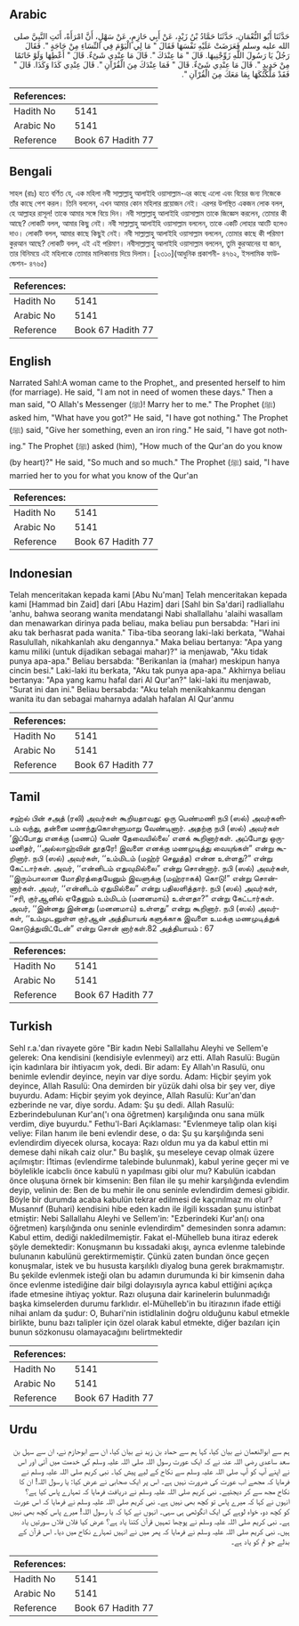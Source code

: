 ## Arabic


<div dir="rtl" lang="ar" style={{fontSize:'larger',backgroundColor:'#f8f9fa',padding:20}}>
حَدَّثَنَا أَبُو النُّعْمَانِ، حَدَّثَنَا حَمَّادُ بْنُ زَيْدٍ، عَنْ أَبِي حَازِمٍ، عَنْ سَهْلٍ، أَنَّ امْرَأَةً، أَتَتِ النَّبِيَّ صلى الله عليه وسلم فَعَرَضَتْ عَلَيْهِ نَفْسَهَا فَقَالَ ‏"‏ مَا لِي الْيَوْمَ فِي النِّسَاءِ مِنْ حَاجَةٍ ‏"‏‏.‏ فَقَالَ رَجُلٌ يَا رَسُولَ اللَّهِ زَوِّجْنِيهَا‏.‏ قَالَ ‏"‏ مَا عِنْدَكَ ‏"‏‏.‏ قَالَ مَا عِنْدِي شَىْءٌ‏.‏ قَالَ ‏"‏ أَعْطِهَا وَلَوْ خَاتَمًا مِنْ حَدِيدٍ ‏"‏‏.‏ قَالَ مَا عِنْدِي شَىْءٌ‏.‏ قَالَ ‏"‏ فَمَا عِنْدَكَ مِنَ الْقُرْآنِ ‏"‏‏.‏ قَالَ عِنْدِي كَذَا وَكَذَا‏.‏ قَالَ ‏"‏ فَقَدْ مَلَّكْتُكَهَا بِمَا مَعَكَ مِنَ الْقُرْآنِ ‏"‏‏.‏
</div>
<div style={{backgroundColor:'#f8f9fa',padding:20, marginBottom: 10}}><table> <thead> <tr> <th>References:</th> <th></th> </tr> </thead> <tbody><tr><td>Hadith No</td><td>5141</td></tr><tr><td>Arabic No</td><td>5141</td></tr><tr><td>Reference</td><td>Book 67 Hadith 77</td></tr></tbody></table></div>

## Bengali


<div dir="ltr" lang="bn" style={{fontSize:'larger',backgroundColor:'#f8f9fa',padding:20}}>
সাহল (রাঃ) হতে বর্ণিত যে, এক মহিলা নবী সাল্লাল্লাহু আলাইহি ওয়াসাল্লাম-এর কাছে এলো এবং বিয়ের জন্য নিজেকে তাঁর কাছে পেশ করল। তিনি বললেন, এখন আমার কোন মহিলার প্রয়োজন নেই। এরপর উপস্থিত একজন লোক বলল, হে আল্লাহর রাসূল! তাকে আমার সঙ্গে বিয়ে দিন। নবী সাল্লাল্লাহু আলাইহি ওয়াসাল্লাম তাকে জিজ্ঞেস করলেন, তোমার কী আছে? লোকটি বলল, আমার কিছু নেই। নবী সাল্লাল্লাহু আলাইহি ওয়াসাল্লাম বললেন, তাকে একটি লোহার আংটি হলেও দাও। লোকটি বলল, আমার কাছে কিছুই নেই। নবী সাল্লাল্লাহু আলাইহি ওয়াসাল্লাম বললেন, তোমার কাছে কী পরিমাণ কুরআন আছে? লোকটি বলল, এই এই পরিমাণ। নবীসাল্লাল্লাহু আলাইহি ওয়াসাল্লাম বললেন, তুমি কুরআনের যা জান, তার বিনিময়ে এই মহিলাকে তোমার মালিকানায় দিয়ে দিলাম। [২৩১০](আধুনিক প্রকাশনী- ৪৭৬২, ইসলামিক ফাউন্ডেশন- ৪৭৬৫)
</div>
<div style={{backgroundColor:'#f8f9fa',padding:20, marginBottom: 10}}><table> <thead> <tr> <th>References:</th> <th></th> </tr> </thead> <tbody><tr><td>Hadith No</td><td>5141</td></tr><tr><td>Arabic No</td><td>5141</td></tr><tr><td>Reference</td><td>Book 67 Hadith 77</td></tr></tbody></table></div>

## English


<div dir="ltr" lang="en" style={{fontSize:'larger',backgroundColor:'#f8f9fa',padding:20}}>
Narrated Sahl:A woman came to the Prophet,, and presented herself to him (for marriage). He said, "I am not in need of women these days." Then a man said, "O Allah's Messenger (ﷺ)! Marry her to me." The Prophet (ﷺ) asked him, "What have you got?" He said, "I have got nothing." The Prophet (ﷺ) said, "Give her something, even an iron ring." He said, "I have got nothing." The Prophet (ﷺ) asked (him), "How much of the Qur'an do you know (by heart)?" He said, "So much and so much." The Prophet (ﷺ) said, "I have married her to you for what you know of the Qur'an
</div>
<div style={{backgroundColor:'#f8f9fa',padding:20, marginBottom: 10}}><table> <thead> <tr> <th>References:</th> <th></th> </tr> </thead> <tbody><tr><td>Hadith No</td><td>5141</td></tr><tr><td>Arabic No</td><td>5141</td></tr><tr><td>Reference</td><td>Book 67 Hadith 77</td></tr></tbody></table></div>

## Indonesian


<div dir="ltr" lang="id" style={{fontSize:'larger',backgroundColor:'#f8f9fa',padding:20}}>
Telah menceritakan kepada kami [Abu Nu'man] Telah menceritakan kepada kami [Hammad bin Zaid] dari [Abu Hazim] dari [Sahl bin Sa'dari] radliallahu 'anhu, bahwa seorang wanita mendatangi Nabi shallallahu 'alaihi wasallam dan menawarkan dirinya pada beliau, maka beliau pun bersabda: "Hari ini aku tak berhasrat pada wanita." Tiba-tiba seorang laki-laki berkata, "Wahai Rasulullah, nikahkanlah aku dengannya." Maka beliau bertanya: "Apa yang kamu miliki (untuk dijadikan sebagai mahar)?" ia menjawab, "Aku tidak punya apa-apa." Beliau bersabda: "Berikanlan ia (mahar) meskipun hanya cincin besi." Laki-laki itu berkata, "Aku tak punya apa-apa." Akhirnya beliau bertanya: "Apa yang kamu hafal dari Al Qur'an?" laki-laki itu menjawab, "Surat ini dan ini." Beliau bersabda: "Aku telah menikahkanmu dengan wanita itu dan sebagai maharnya adalah hafalan Al Qur'anmu
</div>
<div style={{backgroundColor:'#f8f9fa',padding:20, marginBottom: 10}}><table> <thead> <tr> <th>References:</th> <th></th> </tr> </thead> <tbody><tr><td>Hadith No</td><td>5141</td></tr><tr><td>Arabic No</td><td>5141</td></tr><tr><td>Reference</td><td>Book 67 Hadith 77</td></tr></tbody></table></div>

## Tamil


<div dir="ltr" lang="ta" style={{fontSize:'larger',backgroundColor:'#f8f9fa',padding:20}}>
சஹ்ல் பின் சஅத் (ரலி) அவர்கள் கூறியதாவது: ஒரு பெண்மணி நபி (ஸல்) அவர்களிடம் வந்து, தன்னை மணந்துகொள்ளுமாறு வேண்டினார். அதற்கு நபி (ஸல்) அவர்கள் ‘இப்போது எனக்கு (மணப்) பெண் தேவையில்லை’ எனக் கூறினார்கள். அப்போது ஒருமனிதர், ‘‘அல்லாஹ்வின் தூதரே! இவளை எனக்கு மணமுடித்து வையுங்கள்” என்று கூறினார். நபி (ஸல்) அவர்கள், ‘‘உம்மிடம் (மஹ்ர் செலுத்த) என்ன உள்ளது?” என்று கேட்டார்கள். அவர், ‘‘என்னிடம் எதுவுமில்லை” என்று சொன்னார். நபி (ஸல்) அவர்கள், ‘‘இரும்பாலான மோதிரத்தையேனும் இவளுக்கு (மஹ்ராகக்) கொடு!” என்று சொன்னார்கள். அவர், ‘‘என்னிடம் ஏதுமில்லை” என்று பதிலளித்தார். நபி (ஸல்) அவர்கள், ‘‘சரி, குர்ஆனில் ஏதேனும் உம்மிடம் (மனனமாய்) உள்ளதா?” என்று கேட்டார்கள். அவர், ‘‘இன்னது இன்னது (மனனமாய்) உள்ளது” என்று கூறினார். நபி (ஸல்) அவர்கள், ‘‘உம்முடனுள்ள குர்ஆன் அத்தியாயங் களுக்காக இவளை உமக்கு மணமுடித்துக் கொடுத்துவிட்டேன்” என்று சொன் னார்கள்.82 அத்தியாயம் : 67
</div>
<div style={{backgroundColor:'#f8f9fa',padding:20, marginBottom: 10}}><table> <thead> <tr> <th>References:</th> <th></th> </tr> </thead> <tbody><tr><td>Hadith No</td><td>5141</td></tr><tr><td>Arabic No</td><td>5141</td></tr><tr><td>Reference</td><td>Book 67 Hadith 77</td></tr></tbody></table></div>

## Turkish


<div dir="ltr" lang="tr" style={{fontSize:'larger',backgroundColor:'#f8f9fa',padding:20}}>
Sehl r.a.'dan rivayete göre "Bir kadın Nebi Sallallahu Aleyhi ve Sellem'e gelerek: Ona kendisini (kendisiyle evlenmeyi) arz etti. Allah Rasulü: Bugün için kadınlara bir ihtiyacım yok, dedi. Bir adam: Ey Allah'ın Rasulü, onu benimle evlendir deyince, neyin var diye sordu. Adam: Hiçbir şeyim yok deyince, Allah Rasulü: Ona demirden bir yüzük dahi olsa bir şey ver, diye buyurdu. Adam: Hiçbir şeyim yok deyince, Allah Rasulü: Kur'an'dan ezberinde ne var, diye sordu. Adam: Şu şu dedi. Allah Rasulü: Ezberindebulunan Kur'an('ı ona öğretmen) karşılığında onu sana mülk verdim, diye buyurdu." Fethu'l-Bari Açıklaması: "Evlenmeye talip olan kişi veliye: Filan hanım ile beni evlendir dese, o da: Şu şu karşılığında seni evlendirdim diyecek olursa, kocaya: Razı oldun mu ya da kabul ettin mi demese dahi nikah caiz olur." Bu başlık, şu meseleye cevap olmak üzere açılmıştır: İ1timas (evlendirme talebinde bulunmak), kabul yerine geçer mi ve böylelikle icabcliı önce kabulü n yapılması gibi olur mu? Kabulün icabdan önce oluşuna örnek bir kimsenin: Ben filan ile şu mehir karşılığında evlendim deyip, velinin de: Ben de bu mehir ile onu seninle evlendirdim demesi gibidir. Böyle bir durumda acaba kabulün tekrar edilmesi de kaçınılmaz mı olur? Musannıf (Buhari) kendisini hibe eden kadın ile ilgili kıssadan şunu istinbat etmiştir: Nebi Sallallahu Aleyhi ve Sellem'in: "Ezberindeki Kur'an(ı ona öğretmen) karşılığında onu seninle evlendirdim" demesinden sonra adamın: Kabul ettim, dediği nakledilmemiştir. Fakat el-Mühelleb buna itiraz ederek şöyle demektedir: Konuşmanın bu kıssadaki akışı, ayrıca evlenme talebinde bulunanın kabulünü gerektirmemiştir. Çünkü zaten bundan önce geçen konuşmalar, istek ve bu hususta karşılıklı diyalog buna gerek bırakmamıştır. Bu şekilde evlenmek isteği olan bu adamın durumunda ki bir kimsenin daha önce evlenme istediğine dair bilgi dolayısıyla ayrıca kabul ettiğini açıkça ifade etmesine ihtiyaç yoktur. Razı oluşuna dair karinelerin bulunmadığı başka kimselerden durumu farklıdır. el-Mühelleb'in bu itirazının ifade ettiği nihai anlam da şudur: O, Buhari'nin istidlalinin doğru olduğunu kabul etmekle birlikte, bunu bazı talipler için özel olarak kabul etmekte, diğer bazıları için bunun sözkonusu olamayacağını belirtmektedir
</div>
<div style={{backgroundColor:'#f8f9fa',padding:20, marginBottom: 10}}><table> <thead> <tr> <th>References:</th> <th></th> </tr> </thead> <tbody><tr><td>Hadith No</td><td>5141</td></tr><tr><td>Arabic No</td><td>5141</td></tr><tr><td>Reference</td><td>Book 67 Hadith 77</td></tr></tbody></table></div>

## Urdu


<div dir="rtl" lang="ur" style={{fontSize:'larger',backgroundColor:'#f8f9fa',padding:20}}>
ہم سے ابوالنعمان نے بیان کیا، کہا ہم سے حماد بن زید نے بیان کیا، ان سے ابوحازم نے، ان سے سہل بن سعد ساعدی رضی اللہ عنہ نے کہ ایک عورت رسول اللہ صلی اللہ علیہ وسلم کی خدمت میں آئی اور اس نے اپنے آپ کو آپ صلی اللہ علیہ وسلم سے نکاح کے لیے پیش کیا۔ نبی کریم صلی اللہ علیہ وسلم نے فرمایا کہ مجھے اب عورت کی ضرورت نہیں ہے۔ اس پر ایک صحابی نے عرض کیا: یا رسول اللہ! ان کا نکاح مجھ سے کر دیجئیے۔ نبی کریم صلی اللہ علیہ وسلم نے دریافت فرمایا کہ تمہارے پاس کیا ہے؟ انہوں نے کہا کہ میرے پاس تو کچھ بھی نہیں ہے۔ نبی کریم صلی اللہ علیہ وسلم نے فرمایا کہ اس عورت کو کچھ دو، خواہ لوہے کی ایک انگوٹھی ہی سہی۔ انہوں نے کہا کہ یا رسول اللہ! میرے پاس کچھ بھی نہیں ہے۔ نبی کریم صلی اللہ علیہ وسلم نے پوچھا تمہیں قرآن کتنا یاد ہے؟ عرض کیا فلاں فلاں سورتیں یاد ہیں۔ نبی کریم صلی اللہ علیہ وسلم نے فرمایا کہ پھر میں نے انہیں تمہارے نکاح میں دیا۔ اس قرآن کے بدلے جو تم کو یاد ہے۔
</div>
<div style={{backgroundColor:'#f8f9fa',padding:20, marginBottom: 10}}><table> <thead> <tr> <th>References:</th> <th></th> </tr> </thead> <tbody><tr><td>Hadith No</td><td>5141</td></tr><tr><td>Arabic No</td><td>5141</td></tr><tr><td>Reference</td><td>Book 67 Hadith 77</td></tr></tbody></table></div>